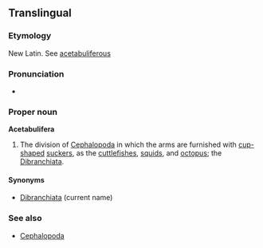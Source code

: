 ==Translingual==

===Etymology===
New Latin.  See [[acetabuliferous]]

===Pronunciation===
*{{IPA|/ˌæsɪtæbjuːˈlɪfərə/}}
{{rfap}}

===Proper noun===
'''Acetabulifera'''

# {{context|zoology|archaic}} The division of [[Cephalopoda]] in which the arms are furnished with [[cup-shaped]] [[suckers]], as the [[cuttlefishes]], [[squids]], and [[octopus]]; the [[Dibranchiata]].

====Synonyms====
*[[Dibranchiata]] (current name)

===See also===
*[[Cephalopoda]]